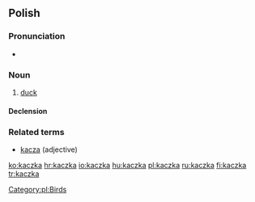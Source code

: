 ==Polish==

===Pronunciation===
* {{IPA|[ˈkat͡ʂka]|lang=pl}}

===Noun===
{{infl|pl|noun|g=f}}

# [[duck]]

====Declension====
{{pl-decl-noun-ka|kacz}}

===Related terms===
* [[kacza]] (adjective)

[[Category:pl:Birds]]

[[ko:kaczka]]
[[hr:kaczka]]
[[io:kaczka]]
[[hu:kaczka]]
[[pl:kaczka]]
[[ru:kaczka]]
[[fi:kaczka]]
[[tr:kaczka]]